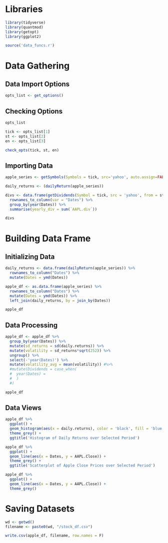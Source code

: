 
# Libraries
```r
library(tidyverse)
library(quantmod)
library(getopt)
library(ggplot2)

source('data_funcs.r')
```


# Data Gathering

## Data Import Options
```r
opts_list <- get_options()
```

## Checking Options
```r
opts_list 

tick <- opts_list[1]
st <- opts_list[2]
en <- opts_list[3]

check_opts(tick, st, en)
```



## Importing Data
```r

apple_series <- getSymbols(Symbols = tick, src='yahoo', auto.assign=FALSE, from=st, to=en)

daily_returns <- (dailyReturn(apple_series))

divs <- data.frame(getDividends(Symbol = tick, src = 'yahoo', from = st, to = en)) %>%
  rownames_to_column(var = "Dates") %>%
  group_by(year(Dates)) %>%
  summarise(yearly_div = sum(`AAPL.div`))

divs 
```


# Building  Data Frame

## Initializing Data
```r

daily_returns <- data.frame(dailyReturn(apple_series)) %>%
  rownames_to_column("Dates") %>%
  mutate(Dates = ymd(Dates))

apple_df <- as.data.frame(apple_series) %>%
  rownames_to_column("Dates") %>%
  mutate(Dates = ymd(Dates)) %>%
  left_join(daily_returns, by = join_by(Dates))

apple_df
```
## Data Processing
```r
apple_df <- apple_df %>% 
  group_by(year(Dates)) %>%
  mutate(sd_returns = sd(daily.returns)) %>%
  mutate(volatility = sd_returns*sqrt(252)) %>%
  ungroup() %>%
  select(-'year(Dates)') %>%
  mutate(volatility_avg = mean(volatility)) #%>%
  #mutate(Dividends = case_when(
  #  year(Dates) =  
  #  )
  #)

apple_df
```


## Data Views
```r
apple_df %>%
  ggplot() +
  geom_histogram(aes(x = daily.returns), color = 'black', fill = 'blue') +
  theme_grey() +
  ggtitle('Histogram of Daily Returns over Selected Period')

apple_df %>%
  ggplot() +
  geom_line(aes(x = Dates, y = AAPL.Close)) + 
  theme_grey() +
  ggtitle('Scatterplot of Apple Close Prices over Selected Period') 

apple_df %>%
  ggplot() +
  geom_line(aes(x = Dates, y = AAPL.Close)) +
  theme_grey()

```

# Saving Datasets
```r

wd <- getwd()
filename <- paste0(wd, "/stock_df.csv")

write.csv(apple_df, filename, row.names = F)

```





